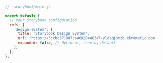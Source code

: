 ```js
// .storybook/main.js

export default {
  // Your Storybook configuration
  refs: {
    'design-system': {
      title: 'Storybook Design System',
      url: 'https://5ccbc373887ca40020446347-yldsqjoxzb.chromatic.com',
      expanded: false, // Optional, true by default
    },
  },
};
```
